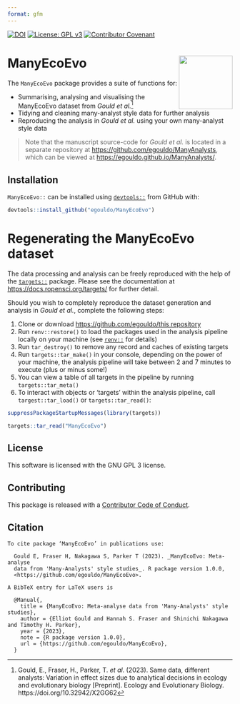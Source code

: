 ```yaml
---
format: gfm
---
```


[![DOI](https://zenodo.org/badge/DOI/10.5281/zenodo.10046153.svg)](https://doi.org/10.5281/zenodo.10046153) [![License: GPL v3](https://img.shields.io/badge/License-GPLv3-blue.svg)](https://www.gnu.org/licenses/gpl-3.0) [![Contributor Covenant](https://img.shields.io/badge/Contributor%20Covenant-2.1-4baaaa.svg)](code_of_conduct.md)

# ManyEcoEvo <img src="man/figures/logo.png" align="right" width="120"/>

The `ManyEcoEvo` package provides a suite of functions for:

-   Summarising, analysing and visualising the ManyEcoEvo dataset from *Gould et al.*[^1]
-   Tidying and cleaning many-analyst style data for further analysis
-   Reproducing the analysis in *Gould et al.* using your own many-analyst style data

> Note that the manuscript source-code for *Gould et al.* is located in a separate repository at <https://github.com/egouldo/ManyAnalysts>, which can be viewed at <https://egouldo.github.io/ManyAnalysts/>.

## Installation

`ManyEcoEvo::` can be installed using [`devtools::`](https://devtools.r-lib.org) from GitHub with:

```r
devtools::install_github("egouldo/ManyEcoEvo")
```

# Regenerating the ManyEcoEvo dataset

The data processing and analysis can be freely reproduced with the help of the [`targets::`](https://github.com/ropensci/targets) package.
Please see the documentation at <https://docs.ropensci.org/targets/> for further detail.

Should you wish to completely reproduce the dataset generation and analysis in *Gould et al.*, complete the following steps:

1.  Clone or download [https://github.com/egouldo/this repository](https://github.com/egouldo/ManyEcoEvo)
2.  Run `renv::restore()` to load the packages used in the analysis pipeline locally on your machine (see [`renv::`](https://rstudio.github.io/renv/index.html) for details)
3.  Run `tar_destroy()` to remove any record and caches of existing targets
4.  Run `targets::tar_make()` in your console, depending on the power of your machine, the analysis pipeline will take between 2 and 7 minutes to execute (plus or minus some!)
5.  You can view a table of all targets in the pipeline by running `targets::tar_meta()`
6.  To interact with objects or 'targets' within the analysis pipeline, call `targest::tar_load()` or `targets::tar_read()`:

```r
suppressPackageStartupMessages(library(targets))
```

```r
targets::tar_read("ManyEcoEvo")
```

## License

This software is licensed with the GNU GPL 3 license.

## Contributing

This package is released with a [Contributor Code of Conduct](https://github.com/egouldo/ManyEcoEvo/blob/aa2b9dcb6462f35ce873418e0b9c9697cf0b2f24/CODE_OF_CONDUCT.md).

## Citation

```         
To cite package ‘ManyEcoEvo’ in publications use:

  Gould E, Fraser H, Nakagawa S, Parker T (2023). _ManyEcoEvo: Meta-analyse
  data from 'Many-Analysts' style studies_. R package version 1.0.0,
  <https://github.com/egouldo/ManyEcoEvo>.

A BibTeX entry for LaTeX users is

  @Manual{,
    title = {ManyEcoEvo: Meta-analyse data from 'Many-Analysts' style studies},
    author = {Elliot Gould and Hannah S. Fraser and Shinichi Nakagawa and Timothy H. Parker},
    year = {2023},
    note = {R package version 1.0.0},
    url = {https://github.com/egouldo/ManyEcoEvo},
  }
```

[^1]: Gould, E., Fraser, H., Parker, T.
    *et al.* (2023).
    Same data, different analysts: Variation in effect sizes due to analytical decisions in ecology and evolutionary biology \[Preprint\].
    Ecology and Evolutionary Biology.
    https://doi.org/10.32942/X2GG62
